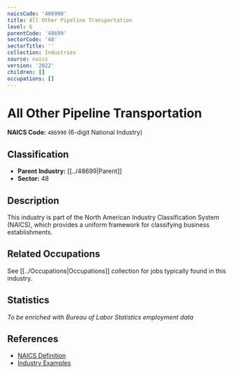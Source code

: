 ```yaml
---
naicsCode: '486990'
title: All Other Pipeline Transportation
level: 6
parentCode: '48699'
sectorCode: '48'
sectorTitle: ''
collection: Industries
source: naics
version: '2022'
children: []
occupations: []
---
```

# All Other Pipeline Transportation

**NAICS Code:** `486990` (6-digit National Industry)

## Classification

- **Parent Industry:** [[../48699|Parent]]
- **Sector:** 48

## Description

This industry is part of the North American Industry Classification System (NAICS), which provides a uniform framework for classifying business establishments.

## Related Occupations

See [[../Occupations|Occupations]] collection for jobs typically found in this industry.

## Statistics

*To be enriched with Bureau of Labor Statistics employment data*

## References

- [NAICS Definition](https://www.census.gov/naics/)
- [Industry Examples](https://www.census.gov/naics/2022NAICS/)
